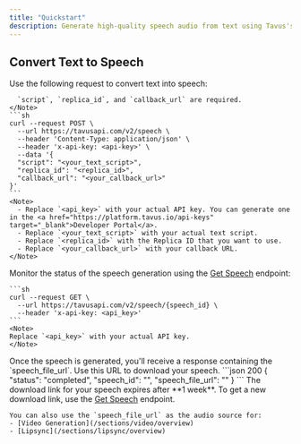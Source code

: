```yaml
---
title: "Quickstart"
description: Generate high-quality speech audio from text using Tavus's Speech service.
---
```


## Convert Text to Speech

<Steps>
  <Step title="Step 1: Generate Speech">
     Use the following request to convert text into speech:
    <Note>
      
      `script`, `replica_id`, and `callback_url` are required.
    </Note>
    ```sh
    curl --request POST \
      --url https://tavusapi.com/v2/speech \
      --header 'Content-Type: application/json' \
      --header 'x-api-key: <api-key>' \
      --data '{
      "script": "<your_text_script>",
      "replica_id": "<replica_id>",
      "callback_url": "<your_callback_url>"
    }'
    ```
    <Note>
      - Replace `<api_key>` with your actual API key. You can generate one in the <a href="https://platform.tavus.io/api-keys" target="_blank">Developer Portal</a>.
      - Replace `<your_text_script>` with your actual text script.
      - Replace `<replica_id>` with the Replica ID that you want to use.
      - Replace `<your_callback_url>` with your callback URL.
    </Note>
  </Step>
  <Step title="Step 2: Check Speech Status">
    Monitor the status of the speech generation using the <a href="/api-reference/speech/get-speech" target="_blank">Get Speech</a> endpoint:

    ```sh
    curl --request GET \
      --url https://tavusapi.com/v2/speech/{speech_id} \
      --header 'x-api-key: <api_key>'
    ```
    <Note>
    Replace `<api_key>` with your actual API key.
    </Note>
  </Step>
  <Step title="Step 3: Download the Speech">
    Once the speech is generated, you'll receive a response containing the `speech_file_url`. Use this URL to download your speech.
    ```json 200
    {
      "status": "completed",
      "speech_id": "<your_speech_id>",
      "speech_file_url": "<your_speech_url>"
    }
    ```
    <Warning>
      The download link for your speech expires after **1 week**. To get a new download link, use the <a href="/api-reference/speech/get-speech" target="_blank" rel="noopener noreferrer">Get Speech</a> endpoint.
    </Warning>

    You can also use the `speech_file_url` as the audio source for:
    - [Video Generation](/sections/video/overview)
    - [Lipsync](/sections/lipsync/overview)
  </Step>
</Steps>
